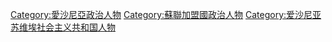 [[Category:愛沙尼亞政治人物|Category:愛沙尼亞政治人物]]
[[Category:蘇聯加盟國政治人物|Category:蘇聯加盟國政治人物]]
[[Category:爱沙尼亚苏维埃社会主义共和国人物|Category:爱沙尼亚苏维埃社会主义共和国人物]]